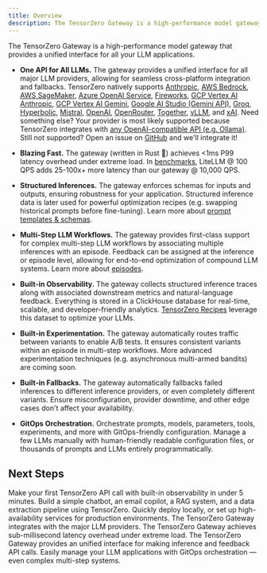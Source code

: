 ```yaml
---
title: Overview
description: The TensorZero Gateway is a high-performance model gateway that provides a unified interface for all your LLM applications.
---
```


The TensorZero Gateway is a high-performance model gateway that provides a unified interface for all your LLM applications.

- **One API for All LLMs.**
  The gateway provides a unified interface for all major LLM providers, allowing for seamless cross-platform integration and fallbacks.
  TensorZero natively supports
  [Anthropic](/docs/gateway/guides/providers/anthropic/),
  [AWS Bedrock](/docs/gateway/guides/providers/aws-bedrock/),
  [AWS SageMaker](/docs/gateway/guides/providers/aws-sagemaker/),
  [Azure OpenAI Service](/docs/gateway/guides/providers/azure/),
  [Fireworks](/docs/gateway/guides/providers/fireworks/),
  [GCP Vertex AI Anthropic](/docs/gateway/guides/providers/gcp-vertex-ai-anthropic/),
  [GCP Vertex AI Gemini](/docs/gateway/guides/providers/gcp-vertex-ai-gemini/),
  [Google AI Studio (Gemini API)](/docs/gateway/guides/providers/google-ai-studio-gemini/),
  [Groq](/docs/gateway/guides/providers/groq/),
  [Hyperbolic](/docs/gateway/guides/providers/hyperbolic/),
  [Mistral](/docs/gateway/guides/providers/mistral/),
  [OpenAI](/docs/gateway/guides/providers/openai/),
  [OpenRouter](/docs/gateway/guides/providers/openrouter/),
  [Together](/docs/gateway/guides/providers/together/),
  [vLLM](/docs/gateway/guides/providers/vllm/), and
  [xAI](/docs/gateway/guides/providers/xai/).
  Need something else?
  Your provider is most likely supported because TensorZero integrates with [any OpenAI-compatible API (e.g. Ollama)](/docs/gateway/guides/providers/openai-compatible/).
  Still not supported?
  Open an issue on [GitHub](https://github.com/tensorzero/tensorzero/issues) and we'll integrate it!

- **Blazing Fast.**
  The gateway (written in Rust 🦀) achieves &lt;1ms P99 latency overhead under extreme load.
  In [benchmarks](/docs/gateway/benchmarks/), LiteLLM @ 100 QPS adds 25-100x+ more latency than our gateway @ 10,000 QPS.

- **Structured Inferences.**
  The gateway enforces schemas for inputs and outputs, ensuring robustness for your application.
  Structured inference data is later used for powerful optimization recipes (e.g. swapping historical prompts before fine-tuning).
  Learn more about [prompt templates & schemas](/docs/gateway/guides/prompt-templates-schemas/).

- **Multi-Step LLM Workflows.**
  The gateway provides first-class support for complex multi-step LLM workflows by associating multiple inferences with an episode.
  Feedback can be assigned at the inference or episode level, allowing for end-to-end optimization of compound LLM systems.
  Learn more about [episodes](/docs/gateway/guides/episodes/).

- **Built-in Observability.**
  The gateway collects structured inference traces along with associated downstream metrics and natural-language feedback.
  Everything is stored in a ClickHouse database for real-time, scalable, and developer-friendly analytics.
  [TensorZero Recipes](/docs/recipes/) leverage this dataset to optimize your LLMs.

- **Built-in Experimentation.**
  The gateway automatically routes traffic between variants to enable A/B tests.
  It ensures consistent variants within an episode in multi-step workflows.
  More advanced experimentation techniques (e.g. asynchronous multi-armed bandits) are coming soon.

- **Built-in Fallbacks.**
  The gateway automatically fallbacks failed inferences to different inference providers, or even completely different variants.
  Ensure misconfiguration, provider downtime, and other edge cases don't affect your availability.

- **GitOps Orchestration.**
  Orchestrate prompts, models, parameters, tools, experiments, and more with GitOps-friendly configuration.
  Manage a few LLMs manually with human-friendly readable configuration files, or thousands of prompts and LLMs entirely programmatically.

## Next Steps

<Columns cols={2}>
  <Card title="Quickstart" href="/docs/quickstart/">
    Make your first TensorZero API call with built-in observability in under 5
    minutes.
  </Card>
  <Card title="Tutorial" href="/docs/gateway/tutorial/">
    Build a simple chatbot, an email copilot, a RAG system, and a data
    extraction pipeline using TensorZero.
  </Card>
  <Card title="Deployment" href="/docs/gateway/deployment/">
    Quickly deploy locally, or set up high-availability services for production
    environments.
  </Card>
  <Card title="Integrations" href="/docs/gateway/integrations/">
    The TensorZero Gateway integrates with the major LLM providers.
  </Card>
  <Card title="Benchmarks" href="/docs/gateway/benchmarks/">
    The TensorZero Gateway achieves sub-millisecond latency overhead under
    extreme load.
  </Card>
  <Card title="API Reference" href="/docs/gateway/api-reference/inference/">
    The TensorZero Gateway provides an unified interface for making inference
    and feedback API calls.
  </Card>
  <Card
    title="Configuration Reference"
    href="/docs/gateway/configuration-reference/"
  >
    Easily manage your LLM applications with GitOps orchestration — even complex
    multi-step systems.
  </Card>
</Columns>
